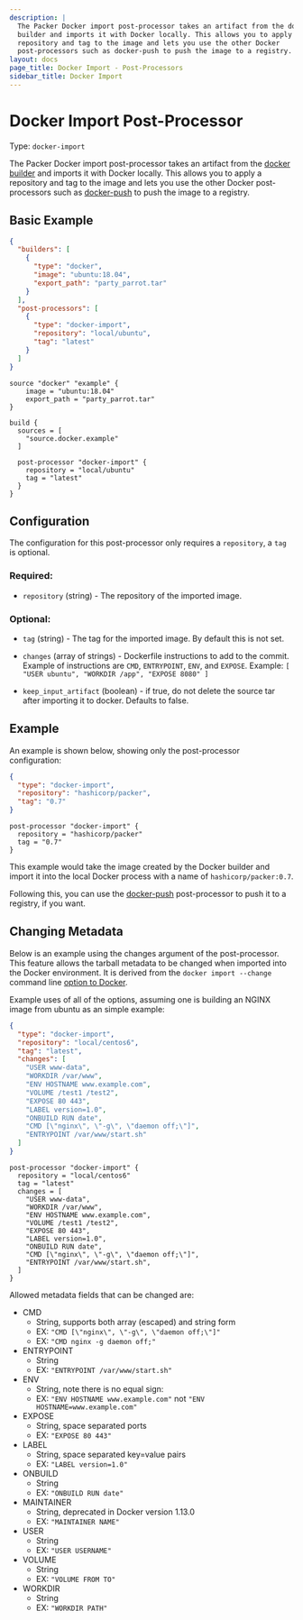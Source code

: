 ```yaml
---
description: |
  The Packer Docker import post-processor takes an artifact from the docker
  builder and imports it with Docker locally. This allows you to apply a
  repository and tag to the image and lets you use the other Docker
  post-processors such as docker-push to push the image to a registry.
layout: docs
page_title: Docker Import - Post-Processors
sidebar_title: Docker Import
---
```


# Docker Import Post-Processor

Type: `docker-import`

The Packer Docker import post-processor takes an artifact from the [docker
builder](/docs/builders/docker) and imports it with Docker locally. This
allows you to apply a repository and tag to the image and lets you use the
other Docker post-processors such as
[docker-push](/docs/post-processors/docker-push) to push the image to a
registry.

## Basic Example

<Tabs>
<Tab heading="JSON">

```json
{
  "builders": [
    {
      "type": "docker",
      "image": "ubuntu:18.04",
      "export_path": "party_parrot.tar"
    }
  ],
  "post-processors": [
    {
      "type": "docker-import",
      "repository": "local/ubuntu",
      "tag": "latest"
    }
  ]
}
```

</Tab>
<Tab heading="HCL2">

```hcl
source "docker" "example" {
    image = "ubuntu:18.04"
    export_path = "party_parrot.tar"
}

build {
  sources = [
    "source.docker.example"
  ]

  post-processor "docker-import" {
    repository = "local/ubuntu"
    tag = "latest"
  }
}
```

</Tab>
</Tabs>

## Configuration

The configuration for this post-processor only requires a `repository`, a `tag`
is optional.

### Required:

- `repository` (string) - The repository of the imported image.

### Optional:

- `tag` (string) - The tag for the imported image. By default this is not
  set.

- `changes` (array of strings) - Dockerfile instructions to add to the
  commit. Example of instructions are `CMD`, `ENTRYPOINT`, `ENV`, and
  `EXPOSE`. Example: `[ "USER ubuntu", "WORKDIR /app", "EXPOSE 8080" ]`

- `keep_input_artifact` (boolean) - if true, do not delete the source tar
  after importing it to docker. Defaults to false.

## Example

An example is shown below, showing only the post-processor configuration:

<Tabs>
<Tab heading="JSON">

```json
{
  "type": "docker-import",
  "repository": "hashicorp/packer",
  "tag": "0.7"
}
```

</Tab>
<Tab heading="HCL2">

```hcl
post-processor "docker-import" {
  repository = "hashicorp/packer"
  tag = "0.7"
}
```

</Tab>
</Tabs>

This example would take the image created by the Docker builder and import it
into the local Docker process with a name of `hashicorp/packer:0.7`.

Following this, you can use the
[docker-push](/docs/post-processors/docker-push) post-processor to push it
to a registry, if you want.

## Changing Metadata

Below is an example using the changes argument of the post-processor. This
feature allows the tarball metadata to be changed when imported into the Docker
environment. It is derived from the `docker import --change` command line
[option to
Docker](https://docs.docker.com/engine/reference/commandline/import/).

Example uses of all of the options, assuming one is building an NGINX image
from ubuntu as an simple example:

<Tabs>
<Tab heading="JSON">

```json
{
  "type": "docker-import",
  "repository": "local/centos6",
  "tag": "latest",
  "changes": [
    "USER www-data",
    "WORKDIR /var/www",
    "ENV HOSTNAME www.example.com",
    "VOLUME /test1 /test2",
    "EXPOSE 80 443",
    "LABEL version=1.0",
    "ONBUILD RUN date",
    "CMD [\"nginx\", \"-g\", \"daemon off;\"]",
    "ENTRYPOINT /var/www/start.sh"
  ]
}
```

</Tab>
<Tab heading="HCL2">

```hcl
post-processor "docker-import" {
  repository = "local/centos6"
  tag = "latest"
  changes = [
    "USER www-data",
    "WORKDIR /var/www",
    "ENV HOSTNAME www.example.com",
    "VOLUME /test1 /test2",
    "EXPOSE 80 443",
    "LABEL version=1.0",
    "ONBUILD RUN date",
    "CMD [\"nginx\", \"-g\", \"daemon off;\"]",
    "ENTRYPOINT /var/www/start.sh",
  ]
}
```

</Tab>
</Tabs>

Allowed metadata fields that can be changed are:

- CMD
  - String, supports both array (escaped) and string form
  - EX: `"CMD [\"nginx\", \"-g\", \"daemon off;\"]"`
  - EX: `"CMD nginx -g daemon off;"`
- ENTRYPOINT
  - String
  - EX: `"ENTRYPOINT /var/www/start.sh"`
- ENV
  - String, note there is no equal sign:
  - EX: `"ENV HOSTNAME www.example.com"` not
    `"ENV HOSTNAME=www.example.com"`
- EXPOSE
  - String, space separated ports
  - EX: `"EXPOSE 80 443"`
- LABEL
  - String, space separated key=value pairs
  - EX: `"LABEL version=1.0"`
- ONBUILD
  - String
  - EX: `"ONBUILD RUN date"`
- MAINTAINER
  - String, deprecated in Docker version 1.13.0
  - EX: `"MAINTAINER NAME"`
- USER
  - String
  - EX: `"USER USERNAME"`
- VOLUME
  - String
  - EX: `"VOLUME FROM TO"`
- WORKDIR
  - String
  - EX: `"WORKDIR PATH"`
